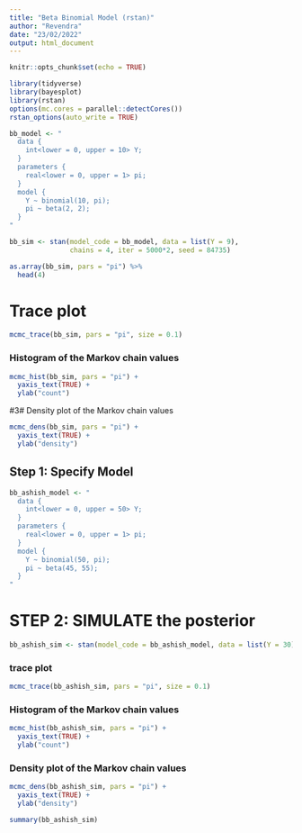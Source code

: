 ```yaml
---
title: "Beta Binomial Model (rstan)"
author: "Revendra"
date: "23/02/2022"
output: html_document
---
```


```r
knitr::opts_chunk$set(echo = TRUE)
```

```r
library(tidyverse)
library(bayesplot)
library(rstan)
options(mc.cores = parallel::detectCores())
rstan_options(auto_write = TRUE)
```

```r
bb_model <- "
  data {
    int<lower = 0, upper = 10> Y;
  }
  parameters {
    real<lower = 0, upper = 1> pi;
  }
  model {
    Y ~ binomial(10, pi);
    pi ~ beta(2, 2);
  }
"
```


```r
bb_sim <- stan(model_code = bb_model, data = list(Y = 9), 
               chains = 4, iter = 5000*2, seed = 84735)
```

```r

as.array(bb_sim, pars = "pi") %>% 
  head(4)
```

# Trace plot
```r
mcmc_trace(bb_sim, pars = "pi", size = 0.1)
```

### Histogram of the Markov chain values
```r
mcmc_hist(bb_sim, pars = "pi") + 
  yaxis_text(TRUE) + 
  ylab("count")
```

#3# Density plot of the Markov chain values
```r
mcmc_dens(bb_sim, pars = "pi") + 
  yaxis_text(TRUE) + 
  ylab("density")
```

## Step 1: Specify Model
```r
bb_ashish_model <- "
  data {
    int<lower = 0, upper = 50> Y;
  }
  parameters {
    real<lower = 0, upper = 1> pi;
  }
  model {
    Y ~ binomial(50, pi);
    pi ~ beta(45, 55);
  }
"
```

# STEP 2: SIMULATE the posterior
```r

bb_ashish_sim <- stan(model_code = bb_ashish_model, data = list(Y = 30), chains = 4, iter = 5000*2, seed = 84735)
```

### trace plot
```r
mcmc_trace(bb_ashish_sim, pars = "pi", size = 0.1)
```

### Histogram of the Markov chain values
```r

mcmc_hist(bb_ashish_sim, pars = "pi") + 
  yaxis_text(TRUE) + 
  ylab("count")
```

### Density plot of the Markov chain values
```r
mcmc_dens(bb_ashish_sim, pars = "pi") + 
  yaxis_text(TRUE) + 
  ylab("density")
```
```r
summary(bb_ashish_sim)
```


